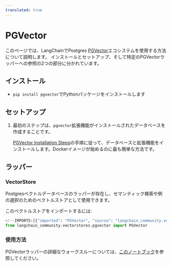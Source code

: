 ```yaml
---
translated: true
---
```


# PGVector

このページでは、LangChainでPostgres [PGVector](https://github.com/pgvector/pgvector)エコシステムを使用する方法について説明します。
インストールとセットアップ、そして特定のPGVectorラッパーへの参照の2つの部分に分かれています。

## インストール

- `pip install pgvector`でPythonパッケージをインストールします

## セットアップ

1. 最初のステップは、`pgvector`拡張機能がインストールされたデータベースを作成することです。

    [PGVector Installation Steps](https://github.com/pgvector/pgvector#installation)の手順に従って、データベースと拡張機能をインストールします。Dockerイメージが始めるのに最も簡単な方法です。

## ラッパー

### VectorStore

Postgresベクトルデータベースのラッパーが存在し、セマンティック検索や例の選択のためのベクトルストアとして使用できます。

このベクトルストアをインポートするには:

```python
<!--IMPORTS:[{"imported": "PGVector", "source": "langchain_community.vectorstores.pgvector", "docs": "https://api.python.langchain.com/en/latest/vectorstores/langchain_community.vectorstores.pgvector.PGVector.html", "title": "PGVector"}]-->
from langchain_community.vectorstores.pgvector import PGVector
```

### 使用方法

PGVectorラッパーの詳細なウォークスルーについては、[このノートブック](/docs/integrations/vectorstores/pgvector)を参照してください。
